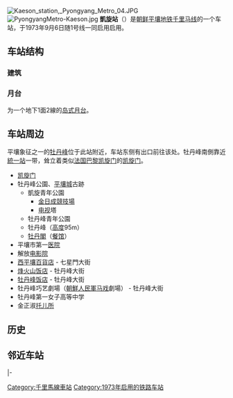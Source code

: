 {{noteTA
|G1=Country
|T=zh-hans:凯旋站 (朝鲜民主主义人民共和国);zh-hant:凱旋站 (朝鮮民主主義人民共和國); 
|1=zh-cn:朝鲜;zh-hk:朝鮮;zh-tw:北韓;}}

{{Station Infobox
|Station Name=凱旋站<br />개선역
|Linecolor1  = #FF0000
|Image       =Kaeson station 2019.jpg
|ImageTitle  =2019年，完成翻新工程的凱旋站
|Number      =
|Location    =[[平壤|平壤]][[牡丹峰區域|牡丹峰區域]]
|Coord       ={{coord|39|2|35|N|125|45|14.3|E}}
|Line        =[[千里马线|千里马线]]
|Platform    =2个
|Exit        =
|Time        =1973年9月6日
|Time First  =
|Time Last   =
}}

[[File:Kaeson_station,_Pyongyang_Metro_04.JPG|thumb]]
[[File:PyongyangMetro-Kaeson.jpg|thumb]]
'''凱旋站'''（{{kor|名=北|諺=개선역|漢=凱旋驛|羅=Kaesŏn yŏk|f=y}}）是[[朝鲜人民民主主义共和国|朝鲜]][[平壤|平壤]][[平壤地铁|地铁]][[千里马线|千里马线]]的一个车站，于1973年9月6日随1号线一同启用启用。

== 车站结构 ==
=== 建筑 ===
=== 月台 ===
为一个地下1面2線的[[岛式月台|岛式月台]]。

== 车站周边 ==
平壤象征之一的[[牡丹峰|牡丹峰]]位于此站附近，车站东侧有出口前往该处。牡丹峰南側靠近[[統一站|統一站]]一带，耸立着类似[[法国|法国]][[巴黎|巴黎]][[巴黎凯旋门|凯旋门]]的[[凯旋门_(平壤市)|凯旋门]]。
* [[凯旋门_(平壤市)|凯旋门]]
* 牡丹峰公園、[[平壤城|平壤城]]古跡
** 凱旋青年公園
*** [[金日成競技場|金日成競技場]]
*** [[电视|电视]]塔
** 牡丹峰青年公園
** 牡丹峰（[[高度|高度]]95m）
** [[牡丹閣|牡丹閣]]（[[餐馆|餐馆]]）
* 平壤市第一[[医院|医院]]
* 解放[[电影院|电影院]]
* [[西平壤百貨店|西平壤百貨店]] - 七星門大街
* [[烽火山饭店|烽火山饭店]] - 牡丹峰大街
* [[牡丹峰饭店|牡丹峰饭店]] - 牡丹峰大街
* 牡丹峰巧艺劇場（[[朝鮮人民軍|朝鮮人民軍]][[马戏|马戏]]劇場） - 牡丹峰大街
* 牡丹峰第一女子高等中学
* 金正淑[[托儿所|托儿所]]

== 历史 ==
== 邻近车站 ==
{{Start rail box|[[平壤地铁|平壤地铁]]}}
|-
{{s-inop|[[统一站|统一]]|[[复兴站|复兴]]方向|rows=2}}
{{s-line|[[千里马线|千里马线]]<br />凯旋站}}
{{s-inop|[[战友站|战友]]|[[红星站_(朝鲜)|红星]]方向}}
{{end box}}

{{千里馬線}}

[[Category:千里馬線車站|Category:千里馬線車站]]
[[Category:1973年启用的铁路车站|Category:1973年启用的铁路车站]]